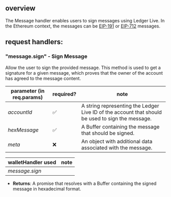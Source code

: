 ## overview

The Message handler enables users to sign messages using Ledger Live.
In the Ethereum context, the messages can be [EIP-191](https://github.com/ethereum/EIPs/blob/master/EIPS/eip-191.md) or [EIP-712](https://github.com/ethereum/EIPs/blob/master/EIPS/eip-712.md) messages.

## request handlers:

### "message.sign" - Sign Message

Allow the user to sign the provided message. This method is used to get a signature for a given message, which proves that the owner of the account has agreed to the message content.

| parameter (in req.params) | required? | note                                                                                             |
| ------------------------- | --------- | ------------------------------------------------------------------------------------------------ |
| _accountId_               | ✅        | A string representing the Ledger Live ID of the account that should be used to sign the message. |
| _hexMessage_              | ✅        | A Buffer containing the message that should be signed.                                           |
| _meta_                    | ❌        | An object with additional data associated with the message.                                      |

| walletHandler used | note |
| ------------------ | ---- |
| _message.sign_     |      |

- **Returns**: A promise that resolves with a Buffer containing the signed message in hexadecimal format.

